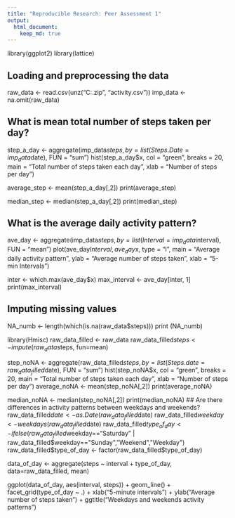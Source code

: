 ```yaml
---
title: "Reproducible Research: Peer Assessment 1"
output: 
  html_document:
    keep_md: true
---
```


library(ggplot2)
library(lattice)

## Loading and preprocessing the data
raw_data <- read.csv(unz("C:\Users\lenovo\Documents\activity.zip", "activity.csv"))
imp_data <- na.omit(raw_data)

## What is mean total number of steps taken per day?
step_a_day <- aggregate(imp_data$steps, by = list(Steps.Date = imp_data$date), FUN = "sum")
hist(step_a_day$x, col = "green", breaks = 20,
     main = "Total number of steps taken each day",
     xlab = "Number of steps per day")

average_step <- mean(step_a_day[,2])
print(average_step)

median_step <- median(step_a_day[,2])
print(median_step)

## What is the average daily activity pattern?
ave_day <- aggregate(imp_data$steps,
                     by = list(Interval = imp_data$interval),
                     FUN = "mean")
plot(ave_day$Interval, ave_day$x, type = "l",
     main = "Average daily activity pattern",
     ylab = "Average number of steps taken",
     xlab = "5-min Intervals")

inter <- which.max(ave_day$x)
max_interval <- ave_day[inter, 1]
print(max_interval)

## Imputing missing values
NA_numb <- length(which(is.na(raw_data$steps)))
print (NA_numb)

library(Hmisc)
raw_data_filled <- raw_data
raw_data_filled$steps <- impute(raw_data$steps, fun=mean)

step_noNA <- aggregate(raw_data_filled$steps,
                                by = list(Steps.date = raw_data_filled$date),
                                FUN = "sum")
hist(step_noNA$x, col = "green",
     breaks = 20,
     main = "Total number of steps taken each day",
     xlab = "Number of steps per day")
average_noNA <- mean(step_noNA[,2])
print(average_noNA)

median_noNA <- median(step_noNA[,2])
print(median_noNA)
## Are there differences in activity patterns between weekdays and weekends?
raw_data_filled$date <- as.Date(raw_data_filled$date)
raw_data_filled$weekday <- weekdays(raw_data_filled$date)
raw_data_filled$type_of_day <- ifelse(raw_data_filled$weekday=="Saturday" | 
                                        raw_data_filled$weekday=="Sunday","Weekend","Weekday")
raw_data_filled$type_of_day <- factor(raw_data_filled$type_of_day)

data_of_day <- aggregate(steps ~ interval + type_of_day, data=raw_data_filled, mean)

ggplot(data_of_day, aes(interval, steps)) +
       geom_line() +
      facet_grid(type_of_day ~ .) +
      xlab("5-minute intervals") +
      ylab("Average number of steps taken") +
      ggtitle("Weekdays and weekends activity patterns")
      
